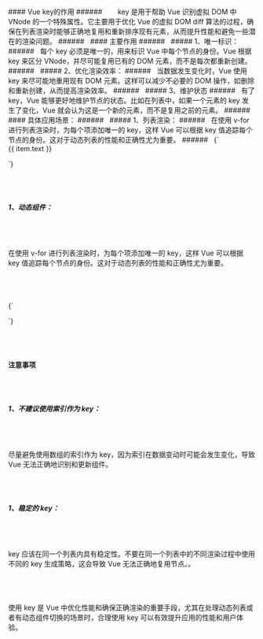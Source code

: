  


<div className="mdx-box">
#### Vue key的作用
###### &nbsp;
&nbsp;&nbsp;&nbsp;&nbsp;&nbsp;key 是用于帮助 Vue 识别虚拟 DOM 中 VNode 的一个特殊属性。它主要用于优化 Vue 的虚拟 DOM diff 算法的过程，确保在列表渲染时能够正确地复用和重新排序现有元素，从而提升性能和避免一些潜在的渲染问题。
###### &nbsp;
#### 主要作用
###### &nbsp;
##### 1、唯一标识：
###### &nbsp;
每个 key 必须是唯一的，用来标识 Vue 中每个节点的身份。Vue 根据 key 来区分 VNode，并尽可能复用已有的 DOM 元素，而不是每次都重新创建。
###### &nbsp;
##### 2、优化渲染效率：
###### &nbsp;
当数据发生变化时，Vue 使用 key 来尽可能地重用现有 DOM 元素。这样可以减少不必要的 DOM 操作，如删除和重新创建，从而提高渲染效率。
###### &nbsp;
##### 3、维护状态
###### &nbsp;
有了 key，Vue 能够更好地维护节点的状态。比如在列表中，如果一个元素的 key 发生了变化，Vue 就会认为这是一个新的元素，而不是复用之前的元素。
###### &nbsp;
####  具体应用场景： 
###### &nbsp;
##### 1、列表渲染：
###### &nbsp;
在使用 v-for 进行列表渲染时，为每个项添加唯一的 key，这样 Vue 可以根据 key 值追踪每个节点的身份。这对于动态列表的性能和正确性尤为重要。
###### &nbsp;
<SyntaxHighlighter language="javascript">
  {`
    <div v-for="item in items" :key="item.id">
        {{ item.text }}
    </div>

`}
</SyntaxHighlighter>
###### &nbsp;
##### 1、动态组件：
###### &nbsp;
在使用 v-for 进行列表渲染时，为每个项添加唯一的 key，这样 Vue 可以根据 key 值追踪每个节点的身份。这对于动态列表的性能和正确性尤为重要。
###### &nbsp;
<SyntaxHighlighter language="javascript">
  {`
    <component :is="currentComponent" :key="componentKey"></component>

`}
</SyntaxHighlighter>
###### &nbsp;
####  注意事项 
###### &nbsp;
##### 1、不建议使用索引作为 key：
###### &nbsp;
尽量避免使用数组的索引作为 key，因为索引在数据变动时可能会发生变化，导致 Vue 无法正确地识别和更新组件。
###### &nbsp;
##### 1、稳定的 key：
###### &nbsp;
key 应该在同一个列表内具有稳定性。不要在同一个列表中的不同渲染过程中使用不同的 key 生成策略，这会导致 Vue 无法正确地复用节点。。
###### &nbsp;

使用 key 是 Vue 中优化性能和确保正确渲染的重要手段，尤其在处理动态列表或者有动态组件切换的场景时，合理使用 key 可以有效提升应用的性能和用户体验。
###### &nbsp;
</div>



